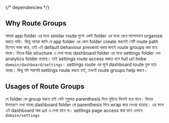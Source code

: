 {/* dependencies */}

## Why Route Groups

আমরা app folder এর মধ্যে similar route গুলো একই folder এর মধ্যে রেখে ভালোভাবে organize করতে পারি। কিন্তু আমরা জানি যে app folder এর কোন folder create করলেই সেটি route path হিসেবে কাজ করে, তাই এই default behaviour prevent করার জন্যই route groups করা হয়ে থাকে। নিচের file structure এ দেখা যাচ্ছে dashboard folder এর মধ্যে settings folder এবং analytics folder রয়েছে। তাই settings route access করতে হলে full url hobe `domain/dashboard/settings`। settings route এর পূর্বে dashboard route যুক্ত হয়ে যাচ্ছে। কিন্তু যদি সরাসরি settings route করতে চাই, তখনই route groups help করবে।

<FileTree>
  <FileTree.Folder name="app" defaultOpen>
    <FileTree.Folder name="dashboard" defaultOpen>
      <FileTree.Folder name="settings" defaultOpen>
        <FileTree.File name="page.js" />
      </FileTree.Folder>
      <FileTree.Folder name="analytics" defaultOpen>
        <FileTree.File name="page.js" />
      </FileTree.Folder>
    </FileTree.Folder>
    <FileTree.File name="layout.js" />
    <FileTree.File name="page.js" />
  </FileTree.Folder>
</FileTree>

## Usages of Route Groups

যে folder কে group করতে চাই সেটা শুধুমাত্র parenthesis দিয়ে মুড়িয়ে দিলেই হয়ে যাবে। নিচের উদাহরণে দেখা যাচ্ছে dashboard folder কে parenthesis দিয়ে wrap করে দেওয়া হয়েছে। এর ফলে এই dashboard আর url এ দেখা যাবে না। settings page access করা যাবে এভাবে `domain/settings`

<FileTree>
  <FileTree.Folder name="app" defaultOpen>
    <FileTree.Folder name="(dashboard)" defaultOpen>
      <FileTree.Folder name="settings" defaultOpen>
        <FileTree.File name="page.js" />
      </FileTree.Folder>
      <FileTree.Folder name="analytics" defaultOpen>
        <FileTree.File name="page.js" />
      </FileTree.Folder>
    </FileTree.Folder>
    <FileTree.File name="layout.js" />
    <FileTree.File name="page.js" />
  </FileTree.Folder>
</FileTree>


